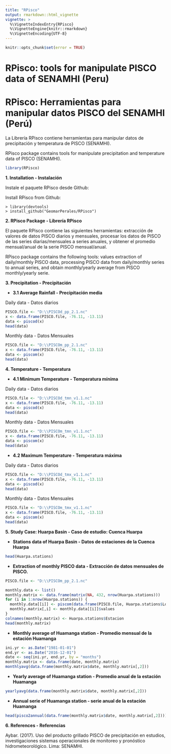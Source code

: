 ---
title: "RPisco"
output: rmarkdown::html_vignette
vignette: >
  %\VignetteIndexEntry{RPisco}
  %\VignetteEngine{knitr::rmarkdown}
  %\VignetteEncoding{UTF-8}
---

```{r setup, echo = FALSE}
knitr::opts_chunk$set(error = TRUE)
```

# **RPisco: tools for manipulate PISCO data of SENAMHI (Peru)**

# **RPisco: Herramientas para manipular datos PISCO del SENAMHI (Perú)**

La Librería RPisco contiene herramientas para manipular datos de precipitación y temperatura de PISCO (SENAMHI).

RPisco package contains tools for manipulate precipitation and temperature data of PISCO (SENAMHI).

```{r}
library(RPisco)
```

**1. Installation - Instalación**

Instale el paquete RPisco desde Github: 

Install RPisco from Github:
```	
> library(devtools)
> install_github("GeomarPerales/RPisco")		
```
**2. RPisco Package - Librería RPisco**

El paquete RPisco contiene las siguientes herramientas: extracción de valores de datos PISCO diarios y mensuales, procesar los datos de PISCO de las series diarias/mensuales a series anuales, y obtener el promedio mensual/anual de la serie PISCO mensual/anual.

RPisco package contains the following tools: values extraction of daily/monthly PISCO data, processing PISCO data from daily/monthly series to annual series, and obtain monthly/yearly average from PISCO monthly/yearly serie.

**3. Precipitation - Precipitación**

- **3.1 Average Rainfall - Precipitación media**

Daily data - Datos diarios
```{r}
PISCO.file <- "D:\\PISCOd_pp_2.1.nc"
x <- data.frame(PISCO.file, -76.11, -13.11)
data <- piscod(x)
head(data) 
```

Monthly data - Datos Mensuales
```{r}
PISCO.file <- "D:\\PISCOm_pp_2.1.nc"
x <- data.frame(PISCO.file, -76.11, -13.11)
data <- piscom(x)
head(data)
```

**4. Temperature - Temperatura**

- **4.1 Minimum Temperature - Temperatura mínima**

Daily data - Datos diarios
```{r}
PISCO.file <- "D:\\PISCOd_tmn_v1.1.nc"
x <- data.frame(PISCO.file, -76.11, -13.11)
data <- piscod(x)
head(data)
```

Monthly data - Datos Mensuales
```{r}
PISCO.file <- "D:\\PISCOm_tmn_v1.1.nc"
x <- data.frame(PISCO.file, -76.11, -13.11)
data <- piscom(x)
head(data)
```

- **4.2 Maximum Temperature - Temperatura máxima**

Daily data - Datos diarios
```{r}
PISCO.file <- "D:\\PISCOd_tmx_v1.1.nc"
x <- data.frame(PISCO.file, -76.11, -13.11)
data <- piscod(x)
head(data)
```

Monthly data - Datos Mensuales
```{r}
PISCO.file <- "D:\\PISCOm_tmx_v1.1.nc"
x <- data.frame(PISCO.file, -76.11, -13.11)
data <- piscom(x)
head(data)
```

**5. Study Case: Huarpa Basin - Caso de estudio: Cuenca Huarpa**

- **Stations data of Huarpa Basin - Datos de estaciones de la Cuenca Huarpa**
```{r}
head(Huarpa.stations)
```

- **Extraction of monthly PISCO data - Extracción de datos mensuales de PISCO.**

```{r}
PISCO.file <- "D:\\PISCOm_pp_2.1.nc"

monthly.data <- list()
monthly.matrix <- data.frame(matrix(NA, 432, nrow(Huarpa.stations)))
for (i in 1:nrow(Huarpa.stations)) {
  monthly.data[[i]] <- piscom(data.frame(PISCO.file, Huarpa.stations$Lon[i], Huarpa.stations$Lat[i]))
  monthly.matrix[,i] <- monthly.data[[i]]$values
}
colnames(monthly.matrix) <- Huarpa.stations$Estacion
head(monthly.matrix)
```

- **Monthly average of Huamanga station - Promedio mensual de la estación Huamanga**

```{r}
ini.yr <- as.Date("1981-01-01")
end.yr <- as.Date("2016-12-01")
date <- seq(ini.yr, end.yr, by = "months")
monthly.matrix <- data.frame(date, monthly.matrix)
monthlyavg(data.frame(monthly.matrix$date, monthly.matrix[,2]))
```

- **Yearly average of Huamanga station - Promedio anual de la estación Huamanga**
```{r}
yearlyavg(data.frame(monthly.matrix$date, monthly.matrix[,2]))
```
- **Annual serie of Huamanga station - serie anual de la estación Huamanga**
```{r}
head(pisco2annual(data.frame(monthly.matrix$date, monthly.matrix[,2])))
```

**6. References - Referencias**

Aybar. (2017). Uso del producto grillado PISCO de precipitación en estudios, investigaciones sistemas operacionales de monitoreo y pronóstico hidrometeorológico. Lima: SENAMHI.



